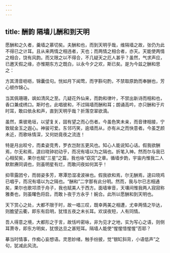 ```yaml
---
---
---
```

title: 酬韵 隔墙儿酬和到天明
---





愿酬和之久者，羹墙之慕切矣。夫酬和也，而到天明乎哉，维隔墙之故，张仍为此不得已之计耳。且从来两情之相违者，天也；而两情之相合者，亦天。天能使两情之相合，饶有风韵。而又限之以不得合，不几疑天之厄人甚乎？虽然，气求声应，已邀天假之缘，亦惟期东方之既白，以永今夕之欢，斯已矣。是为今兹之酬和思之：

方其清音呖呖，锦囊佳句。恍如月下闻莺，而字斟句酌，不禁取原韵而奉酬也，芳心顿作锦心。

当其佩珊珊，飒如清风之至。几疑花外仙来，而韵和律叶，不禁出新诗而相和也，香口兼成绣口。斯时也，此唱彼和，不过隔墙而酬和耳；朗诵高吟，亦只酬和于片时耳，敢曰依永和声，直到天明乎哉？折落空翠欲滴。

虽然，乘彼垝垣，以望复关，固有望之而心伤者。今虽色笑未亲，而音律相接，宁致赋金玉之遐心。神骏可爱。东邻巧笑，逾墙而从，亦有从之而快意者。今虽芝颜未近，而歌咏情深，又何妨竟夜之流连！

特是月出皎兮，而柔姿竞秀，罗衣岂耐五更风也。知心人能说知心话。假我欲酬焉，尔无和焉，遑曰晓钟初动乎，而况有墙以为之隔也。折笔入神。然而尔与我已心相契矣，果尔也赋“三星”之篇，我也咏“窈窕”之章。循墙步韵，宇宙内惟我二人默默赓同调也，则虽明星有烂，而敢问夜如何其乎！

抑零露团兮，而弱姿多芳，寒潭恐湿凌波袜也。假我欲和焉，尔无酬焉，遑曰晓鸡已唱乎，而况有墙以为之隔也。“酬和”二字那有此分明。然而，我与尔已志相通矣，果尔也歌邛须于舟子，我也赋美人于西方。面墙审音，天壤间惟我两人寂寂称雅奏也，则虽曙色将启，而敢卜夜于方永乎！婉合。此所以愿酬和到天明也。

天下赏心之处，大都不限于时，故一唱三叹，既幸两美之相遭，尤幸两情之毕达，则膽望云衢，即东有启明，犹惜五夜之未长耳。欢误夜短，人有同情。

吾人得意之境，大都形之于言，故恬吟密咏，非为见才之地，实为写心之语，则侧耳萧寺，即东方明矣，犹恨达旦之甚短耳。隔墙人能使“惺惺惜惺惺”否耶？

摹当时情事，作痴心妄想语。灵思妙绪，触手纷披，觉“银缸斜背，小语低声”之句，犹减此风流。